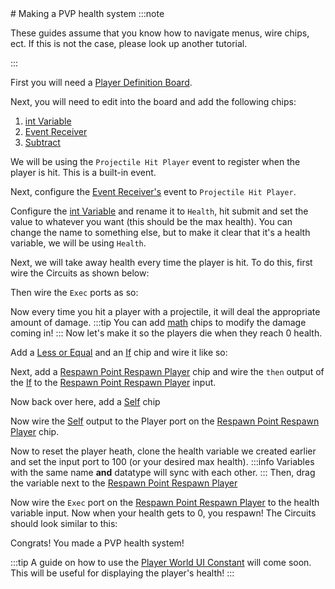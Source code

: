 <BrowserOnly />
# Making a PVP health system
:::note

These guides assume that you know how to navigate menus, wire chips, ect.
If this is not the case, please look up another tutorial.

:::

First you will need a [Player Definition Board](/docs/Chips/4c9e7840-0721-4d1c-b334-167f79d3bf40).

Next, you will need to edit into the board and add the following chips:
1. [int Variable](/docs/Chips/33224907-68ff-4102-802e-7c3eed481d37)
1. [Event Receiver](/docs/Chips/8b533ccb-643a-491d-982c-94417ce99954)
1. [Subtract](/docs/Chips/1fbb364c-1af0-44bb-a82b-905caeb6819a)

We will be using the `Projectile Hit Player` event to register when the player is hit. This is a built-in event.

Next, configure the [Event Receiver's](/docs/Chips/8b533ccb-643a-491d-982c-94417ce99954) event to `Projectile Hit Player`.

<GuideMedia fileName="6IH4e3j.png" fileType="image" />

Configure the [int Variable](/docs/Chips/33224907-68ff-4102-802e-7c3eed481d37) and rename it to `Health`, hit submit and set the value to whatever you want (this should be the max health).
You can change the name to something else, but to make it clear that it's a health variable, we will be using `Health`.

Next, we will take away health every time the player is hit.
To do this, first wire the Circuits as shown below:

<GuideMedia fileName="q7bybgD.png" fileType="image" />

Then wire the `Exec` ports as so:

<GuideMedia fileName="cIqCEIp.png" fileType="image" />

Now every time you hit a player with a projectile, it will deal the appropriate amount of damage.
:::tip
You can add [math](/docs/tags/math) chips to modify the damage coming in!
:::
Now let's make it so the players die when they reach 0 health.

Add a [Less or Equal](/docs/Chips/a027073f-9189-457f-a53d-8562e8829daf) and an [If](/docs/Chips/7adc6ab1-fcab-4746-aec6-006352e29cdc) chip
and wire it like so:

<GuideMedia fileName="R8Zjxpz.png" fileType="image" />

Next, add a [Respawn Point Respawn Player](/docs/Chips/350cda38-d7c5-4319-bb15-a06f49bbb0b9) chip and wire the `then` output of the [If](/docs/Chips/7adc6ab1-fcab-4746-aec6-006352e29cdc) to the [Respawn Point Respawn Player](/docs/Chips/350cda38-d7c5-4319-bb15-a06f49bbb0b9) input.

<GuideMedia fileName="n52PZpm.png" fileType="image" />

Now back over here, add a [Self](/docs/Chips/3d7d40d6-885a-4fa5-bbaa-b19057291ddb) chip

<GuideMedia fileName="bwpqaWT.png" fileType="image" />

Now wire the [Self](/docs/Chips/3d7d40d6-885a-4fa5-bbaa-b19057291ddb) output to the Player port on the [Respawn Point Respawn Player](/docs/Chips/350cda38-d7c5-4319-bb15-a06f49bbb0b9) chip.

Now to reset the player heath, clone the health variable we created earlier and set the input port to 100 (or your desired max health).
:::info
Variables with the same name **and** datatype will sync with each other.
:::
Then, drag the variable next to the [Respawn Point Respawn Player](/docs/Chips/350cda38-d7c5-4319-bb15-a06f49bbb0b9)


Now wire the `Exec` port on the [Respawn Point Respawn Player](/docs/Chips/350cda38-d7c5-4319-bb15-a06f49bbb0b9) to the health variable input.
Now when your health gets to 0, you respawn!
The Circuits should look similar to this:

<GuideMedia fileName="qGxq7dm.png" fileType="image" />

Congrats! You made a PVP health system!

:::tip
A guide on how to use the [Player World UI Constant](/docs/Chips/ff2d1f81-d76c-456f-acf0-af1861822681) will come soon.
This will be useful for displaying the player's health!
:::

